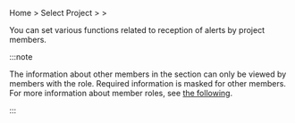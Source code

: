 Home &gt; Select Project &gt; <Cmdname sid="event_statistic" className="uitext" /> &gt; <Cmdname sid="eventNoti" className="uitext" />

You can set various functions related to reception of alerts by project members.

<Xclude product="url">

<ImgLang img='alert_receving_setting.png' desc='Alert Notification Reception Setting' />

</Xclude>

<InDoc product="url">

<ImgLang img='alert_receving_setting-url.png' desc='Alert Notification Settings' />

</InDoc>

:::note

The information about other members in the <Cmdname sid="alert_receive_settings_by_member" className="uitext" /> section can only be viewed by members with the <Cmdname sid="member_management" className="b500" /> role. Required information is masked for other members. For more information about member roles, see [the following](../project/project-structure#project-auth).

:::
